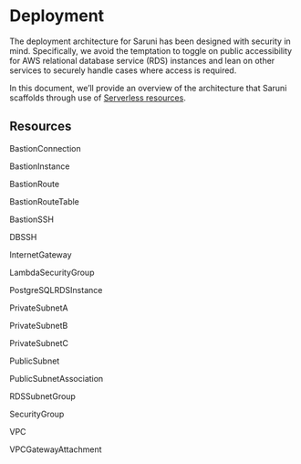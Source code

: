 
# Deployment

The deployment architecture for Saruni has been designed with security in mind. Specifically, we avoid the temptation to toggle on public accessibility for AWS relational database service (RDS) instances and lean on other services to securely handle cases where access is required.

In this document, we’ll provide an overview of the architecture that Saruni scaffolds through use of [Serverless resources](https://www.serverless.com/framework/docs/providers/aws/guide/resources/).

<DeploymentArchitecture />

## Resources

BastionConnection

BastionInstance

BastionRoute

BastionRouteTable

BastionSSH

DBSSH

InternetGateway

LambdaSecurityGroup

PostgreSQLRDSInstance

PrivateSubnetA

PrivateSubnetB

PrivateSubnetC

PublicSubnet

PublicSubnetAssociation

RDSSubnetGroup

SecurityGroup

VPC

VPCGatewayAttachment
